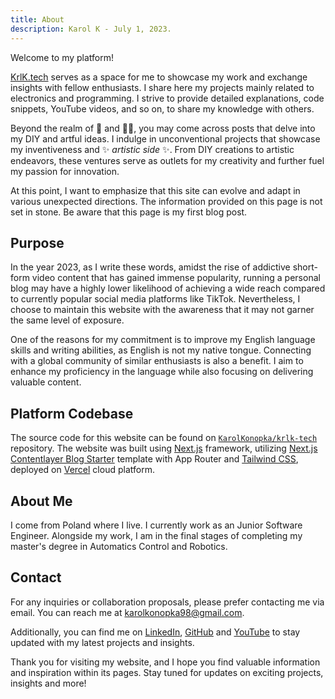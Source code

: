```yaml
---
title: About
description: Karol K - July 1, 2023.
---
```


Welcome to my platform!

[KrlK.tech](https://krlk.tech/) serves as a space for me to showcase my work and exchange insights with fellow enthusiasts.
I share here my projects mainly related to electronics and programming.
I strive to provide detailed explanations, code snippets, YouTube videos, and so on, to share my knowledge with others.

Beyond the realm of 🤖 and 🧑‍💻, you may come across posts that delve into my DIY and artful ideas.
I indulge in unconventional projects that showcase my inventiveness and ✨ _artistic side_ ✨.
From DIY creations to artistic endeavors, these ventures serve as outlets for my creativity and further fuel my passion for innovation.

At this point, I want to emphasize that this site can evolve and adapt in various unexpected directions.
The information provided on this page is not set in stone.
Be aware that this page is my first blog post.

## Purpose

In the year 2023, as I write these words, amidst the rise of addictive short-form video content that has gained immense popularity, running a personal blog may have a highly lower likelihood of achieving a wide reach compared to currently popular social media platforms like TikTok.
Nevertheless, I choose to maintain this website with the awareness that it may not garner the same level of exposure.

One of the reasons for my commitment is to improve my English language skills and writing abilities, as English is not my native tongue.
Connecting with a global community of similar enthusiasts is also a benefit.
I aim to enhance my proficiency in the language while also focusing on delivering valuable content.

## Platform Codebase

The source code for this website can be found on [`KarolKonopka/krlk-tech`](https://github.com/KarolKonopka/krlk-tech/) repository.
The website was built using [Next.js](https://nextjs.org/) framework, utilizing [Next.js Contentlayer Blog Starter](https://vercel.com/new/templates/next.js/nextjs-contentlayer) template with App Router and [Tailwind CSS](https://tailwindcss.com/), deployed on [Vercel](https://vercel.com/) cloud platform.

## About Me

I come from Poland where I live.
I currently work as an Junior Software Engineer.
Alongside my work, I am in the final stages of completing my master's degree in Automatics Control and Robotics.

## Contact

For any inquiries or collaboration proposals, please prefer contacting me via email.
You can reach me at [karolkonopka98@gmail.com](mailto:karolkonopka98@gmail.com).

Additionally, you can find me on [LinkedIn](https://www.linkedin.com/in/karol-konopka/), [GitHub](https://github.com/KarolKonopka/) and [YouTube](https://www.youtube.com/@krlk/) to stay updated with my latest projects and insights.

Thank you for visiting my website, and I hope you find valuable information and inspiration within its pages.
Stay tuned for updates on exciting projects, insights and more!
